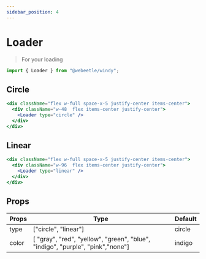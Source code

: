 ```yaml
---
sidebar_position: 4
---
```


# Loader

> For your loading

```jsx title="Import"
import { Loader } from "@webeetle/windy";
```

## Circle

```jsx live
<div className="flex w-full space-x-5 justify-center items-center">
  <div className="w-48  flex items-center justify-center">
    <Loader type="circle" />
  </div>
</div>
```

## Linear

```jsx live
<div className="flex w-full space-x-5 justify-center items-center">
  <div className="w-96  flex items-center justify-center">
    <Loader type="linear" />
  </div>
</div>
```

## Props

<table className="max-w-full overflow-x-scroll md:overflow-x-auto">
  <thead>
    <tr>
      <th>Props</th>
      <th>Type</th>
      <th>Default</th>
    </tr>
  </thead>
  <tbody>
    <tr>
      <td>type</td>
      <td>["circle", "linear"]</td>
      <td>circle</td>
    </tr>
    <tr>
      <td>color</td>
      <td>
        [ "gray", "red", "yellow", "green", "blue", "indigo", "purple",
        "pink","none"]
      </td>
      <td>indigo</td>
    </tr>
  </tbody>
</table>
